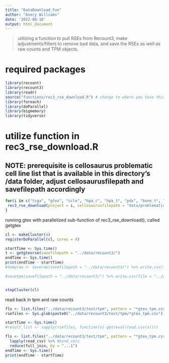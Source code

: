 ```yaml
---
title: "DataDownload_Fun"
author: "Avery Williams"
date: '2022-08-10'
output: html_document
---
```


> utilizing a function to pull RSEs from Recount3, make adjustments/filters to remove bad data, and save the RSEs as well as raw counts and TPM objects.

# required packages
```r
library(recount)
library(recount3)
library(readr)
source("functions/rec3_rse_download.R") # change to where you have this function script saved
library(foreach)
library(doParallel)
library(bigmemory)
library(tidyverse)
```

# utilize function in rec3_rse_download.R
## NOTE: prerequisite is cellosaurus problematic cell line list that is available in this directory's /data folder, adjust cellosaurusfilepath and savefilepath accordingly 
```r
for(i in c("tcga", "gtex", "ccle", "hpa_c", "hpa_t", "pdx", "bone_t", "bone_n", "bone_c")){
 rec3_rse_download(project = i, cellosaurusfilepath = "data/problematic_celllines.csv", savefilepath = "data/recount3/") # will place full rse (with calc TPM), rawcounts, and tpm objects in destination folder
}
```

running gtex with parallelized sub-function of rec3_rse_download(), called getgtex
```r

cl <- makeCluster(4)
registerDoParallel(cl, cores = 4)

startTime <- Sys.time()
t <- getgtexrse(savefilepath = "../data/recount3/")
endTime <- Sys.time()
print(endTime - startTime)
#tempraw <- saveraw(savefilepath = "../data/recount3/") %>% write.csv(file = "../data/recount3/raw_counts/gtex_rawcounts.csv")

#savetpm(savefilepath = "../data/recount3/") %>% write.csv(file = "../data/recount3/tpm/gtex_tpm.csv")


stopCluster(cl)
```

read back in tpm and raw counts
```r
fls <- list.files("../data/recount3/test/tpm", pattern = "*gtex_tpm.csv", full.names = TRUE)
rsefiles <- Sys.glob(paste0("../data/recount3/test/tpm/*gtex_tpm.csv")) 

startTime <- Sys.time()
#result_list <- sapply(rsefiles, function(x) get(eval(read.csv(x))))

fls <- list.files("../data/recount3/test/tpm", pattern = "*gtex_tpm.csv", full.names = TRUE) %>% 
  lapply(read_csv) %>% #bind_cols
  reduce(full_join, by = "...1")
endTime <- Sys.time()
print(endTime - startTime)
                      
```

